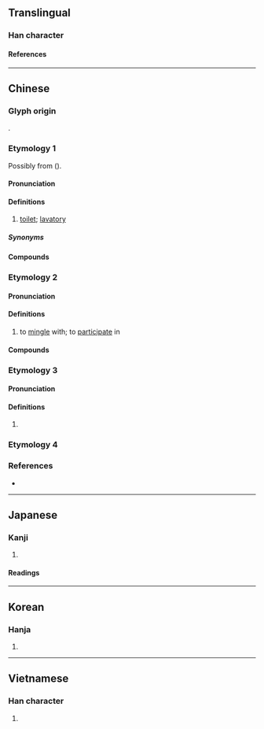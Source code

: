 {{also|厕|厠}}
{{character info}}
==Translingual==

===Han character===
{{Han char|rn=53|rad=广|as=09|sn=12|four=00220|canj=IBCN|ids=⿸广則}}

====References====
{{Han ref|kx=0348.260|dkj=09410|dj=0659.150|hdz=20893.030|uh=5EC1}}

----

==Chinese==
{{zh-forms|s=厕|alt=*厠}}

===Glyph origin===
{{Han etym}}
{{Han compound|广|則|c1=s|c2=p|ls=psc}}.

===Etymology 1===
Possibly from {{inh|zh|sit-pro|*g-ts(j)i-t/n||urine; to urinate}} ({{zh-ref|Schuessler, 2007}}).

====Pronunciation====
{{zh-pron
|m=cè,sì,2tl=y
|m_note=sì - variant reading used in {{zh-l|茅廁|tr=máosi}}
|m-s=ce2/si1
|m-s_note=si1 - reading used in {{zh-l|茅廁|tr=-}}
|c=ci3
|c-t=lhu1
|g=cet6/ci
|g_note=ci - reading used in {{zh-l|茅廁|tr=-}}
|h=pfs=chhet;gd=cêd5/ci4
|j=ceh4/cah4/si1
|j_note=ceh4 - literary; cah4, si1 - vernacular
|mb=chă̤
|md=cé̤ṳ/cháik
|mn=xm:chheh/qz,tw:chhè/xm,zz,tw:chhek/qz:chhiak
|mn_note=chheh/chhè - vernacular; chhek/chhiak - literary
|mn-t=cê3
|w=2tshr
|x=cr4/sr1/ze6
|x_note=cr4, sr1 - vernacular; ze6 - literary
|mc=y
|oc=y,1
|cat=n
}}

====Definitions====
{{zh-hanzi}}

# [[toilet]]; [[lavatory]]

=====Synonyms=====
{{zh-dial|廁所}}

====Compounds====
{{zh-der|如廁|廁紙|廁牏|廁所|坑廁|公廁|公共廁所|登廁|東廁|男廁|黑廁|女廁|沖廁|殘廁|廁格|茅廁|踎廁}}

===Etymology 2===

====Pronunciation====
{{zh-pron
|m=廁
|c=ci3
|mc=y
|oc=n,1
|cat=v
}}

====Definitions====
{{zh-hanzi}}

# {{lb|zh|literary}} to [[mingle]] with; to [[participate]] in

====Compounds====
{{zh-der|匽廁|廁身其間|廁身|廁神|溷廁|雜廁}}

===Etymology 3===

====Pronunciation====
{{zh-pron
|m=cè
|c=zak1
|mc=n
|oc=n,2
|cat=v
}}

====Definitions====
{{zh-hanzi}}

# {{zh-used in|廁足}}

===Etymology 4===
{{zh-see|仄|v}}

===References===
* {{R:yue:Hanzi}}

----

==Japanese==

===Kanji===
{{ja-kanji|grade=|rs=广09}}

# {{rfdef|ja|sort=广09}}

====Readings====
{{ja-readings
|goon=し, しき
|kanon=し, そく
|on=しょく
|kun=かわや
}}

----

==Korean==

===Hanja===
{{ko-hanja|치}}

# {{rfdef|ko|sort=广09}}

----

==Vietnamese==

===Han character===
{{vi-readings|rs=广09|reading=xí}}

# {{rfdef|vi|sort=广09}}